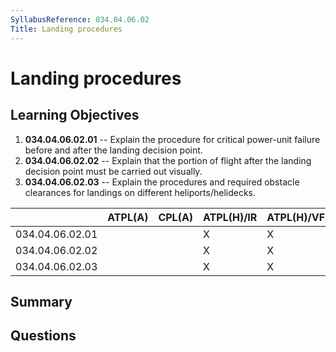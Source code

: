 ```yaml
---
SyllabusReference: 034.04.06.02
Title: Landing procedures
---
```


# Landing procedures

## Learning Objectives

1. **034.04.06.02.01** -- Explain the procedure for critical power-unit failure
   before and after the landing decision point.
2. **034.04.06.02.02** -- Explain that the portion of flight after the landing
   decision point must be carried out visually.
3. **034.04.06.02.03** -- Explain the procedures and required obstacle clearances
   for landings on different heliports/helidecks.

|                 | ATPL(A) | CPL(A) | ATPL(H)/IR | ATPL(H)/VFR | CPL(H) | IR  | CBIR(A) |
| --------------- | ------- | ------ | ---------- | ----------- | ------ | --- | ------- |
| 034.04.06.02.01 |         |        | X          | X           |        |     |         |
| 034.04.06.02.02 |         |        | X          | X           |        |     |         |
| 034.04.06.02.03 |         |        | X          | X           |        |     |         |

## Summary

## Questions
